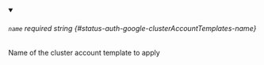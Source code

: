 
<details className="config-field" data-expandable="false" open>
<summary>

###### `name` <span className="config-field-required" data-required="false">required</span> <span className="config-field-type">string</span> <span className="config-field-default"></span> <span className="config-field-enum"></span> {#status-auth-google-clusterAccountTemplates-name}

Name of the cluster account template to apply

</summary>



</details>
